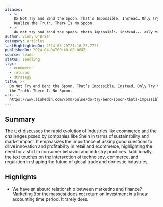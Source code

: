 ```yaml
---
aliases:
  - >-
    Do Not Try and Bend the Spoon. That’s Impossible. Instead… Only Try to
    Realize the Truth. There Is No Spoon.
  - >-
    do-not-try-and-bend-the-spoon.-thats-impossible.-instead...-only-try-to-realize-the-truth.-there-is-no-spoon.
author: Vinny O'Brien
category: articles
lastHighlightedOn: 2024-05-29T21:16:25.772Z
publishedOn: 2024-04-04T00:00:00.000Z
source: reader
status: seedling
tags:
  - ecommerce
  - returns
  - strategy
title: >-
  Do Not Try and Bend the Spoon. That’s Impossible. Instead… Only Try to Realize
  the Truth. There Is No Spoon.
url: >-
  https://www.linkedin.com/comm/pulse/do-try-bend-spoon-thats-impossible-instead-only-realize-vinny-o-brien-5a6ue?lipi=urn%3Ali%3Apage%3Aemail_email_series_follow_newsletter_01%3BgGfB%2FEA5QqmgDYU99DQTPA%3D%3D&midToken=AQGp89vrfZliAg&midSig=0vlbCiGerYsrc1&trk=eml-email_series_follow_newsletter_01-newsletter_hero_banner-0-open_on_linkedin_cta&trkEmail=eml-email_series_follow_newsletter_01-newsletter_hero_banner-0-open_on_linkedin_cta-null-7e1yqy~lulbqr5a~iz-null-null&eid=7e1yqy-lulbqr5a-iz&otpToken=MTYwMTE4ZTgxNDI3Y2NjMGIyMjQwNGVkNDcxY2U1YjA4ZmNhZDQ0NzliYTk4YjYxNzNjNzAwNmU0YTU5NTVmNGYyZGNkZjgxNTJiOGNhZTA1NzhkYzI4Zjk5YWJhMTg5ZjFlN2M3MzFhYzc2OTgxZTE4ZTA4ZSwxLDE%3D
---
```

## Summary

The text discusses the rapid evolution of industries like ecommerce and the challenges posed by companies like Shein in terms of sustainability and market impact. It emphasizes the importance of asking good questions to drive innovation and profitability in retail and ecommerce, highlighting the need for a shift in consumer behavior and industry practices. Additionally, the text touches on the intersection of technology, commerce, and regulation in shaping the future of global trade and domestic industries.

## Highlights

- We have an absurd relationship between marketing and finance? Marketing (for the masses) does not return on investment in a linear accounting time period. It rarely does.
